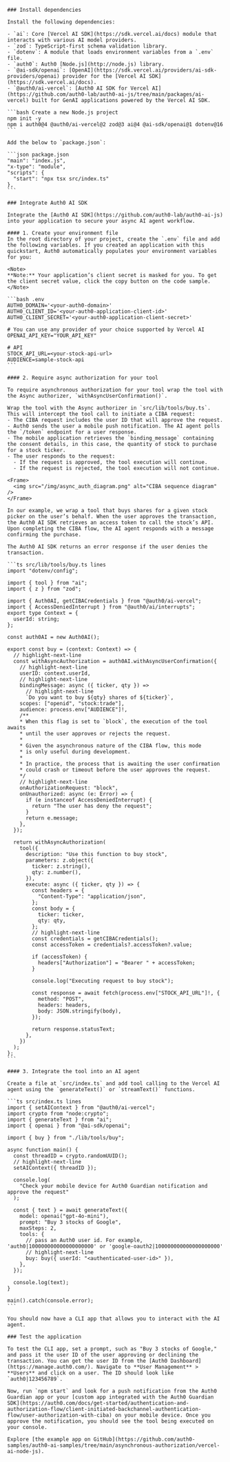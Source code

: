     ### Install dependencies

    Install the following dependencies:

    - `ai`: Core [Vercel AI SDK](https://sdk.vercel.ai/docs) module that interacts with various AI model providers.
    - `zod`: TypeScript-first schema validation library.
    - `dotenv`: A module that loads environment variables from a `.env` file.
    - `auth0`: Auth0 [Node.js](http://node.js) library.
    - `@ai-sdk/openai`: [OpenAI](https://sdk.vercel.ai/providers/ai-sdk-providers/openai) provider for the [Vercel AI SDK](https://sdk.vercel.ai/docs).
    - `@auth0/ai-vercel`: [Auth0 AI SDK for Vercel AI](https://github.com/auth0-lab/auth0-ai-js/tree/main/packages/ai-vercel) built for GenAI applications powered by the Vercel AI SDK.

    ```bash Create a new Node.js project
    npm init -y
    npm i auth0@4 @auth0/ai-vercel@2 zod@3 ai@4 @ai-sdk/openai@1 dotenv@16
    ```

    Add the below to `package.json`:

    ```json package.json
    "main": "index.js",
    "x-type": "module",
    "scripts": {
      "start": "npx tsx src/index.ts"
    },
    ```

    ### Integrate Auth0 AI SDK

    Integrate the [Auth0 AI SDK](https://github.com/auth0-lab/auth0-ai-js) into your application to secure your async AI agent workflow.

    #### 1. Create your environment file
    In the root directory of your project, create the `.env` file and add the following variables. If you created an application with this quickstart, Auth0 automatically populates your environment variables for you:

    <Note>
    **Note:** Your application’s client secret is masked for you. To get the client secret value, click the copy button on the code sample.
    </Note>

    ```bash .env
    AUTH0_DOMAIN='<your-auth0-domain>'
    AUTH0_CLIENT_ID='<your-auth0-application-client-id>'
    AUTH0_CLIENT_SECRET='<your-auth0-application-client-secret>'

    # You can use any provider of your choice supported by Vercel AI
    OPENAI_API_KEY="YOUR_API_KEY"

    # API
    STOCK_API_URL=<your-stock-api-url>
    AUDIENCE=sample-stock-api
    ```

    #### 2. Require async authorization for your tool

    To require asynchronous authorization for your tool wrap the tool with the Async authorizer, `withAsyncUserConfirmation()`.

    Wrap the tool with the Async authorizer in `src/lib/tools/buy.ts`. This will intercept the tool call to initiate a CIBA request:
    - The CIBA request includes the user ID that will approve the request.
    - Auth0 sends the user a mobile push notification. The AI agent polls the `/token` endpoint for a user response.
    - The mobile application retrieves the `binding_message` containing the consent details, in this case, the quantity of stock to purchase for a stock ticker.
    - The user responds to the request:
      - If the request is approved, the tool execution will continue.
      - If the request is rejected, the tool execution will not continue.

    <Frame>
      <img src="/img/async_auth_diagram.png" alt="CIBA sequence diagram" />
    </Frame>

    In our example, we wrap a tool that buys shares for a given stock picker on the user’s behalf. When the user approves the transaction, the Auth0 AI SDK retrieves an access token to call the stock’s API. Upon completing the CIBA flow, the AI agent responds with a message confirming the purchase.

    The Auth0 AI SDK returns an error response if the user denies the transaction.

    ```ts src/lib/tools/buy.ts lines
    import "dotenv/config";

    import { tool } from "ai";
    import { z } from "zod";

    import { Auth0AI, getCIBACredentials } from "@auth0/ai-vercel";
    import { AccessDeniedInterrupt } from "@auth0/ai/interrupts";
    export type Context = {
      userId: string;
    };

    const auth0AI = new Auth0AI();

    export const buy = (context: Context) => {
      // highlight-next-line
      const withAsyncAuthorization = auth0AI.withAsyncUserConfirmation({
        // highlight-next-line
        userID: context.userId,
        // highlight-next-line
        bindingMessage: async ({ ticker, qty }) =>
          // highlight-next-line
          `Do you want to buy ${qty} shares of ${ticker}`,
        scopes: ["openid", "stock:trade"],
        audience: process.env["AUDIENCE"]!,
        /**
        * When this flag is set to `block`, the execution of the tool awaits
        * until the user approves or rejects the request.
        *
        * Given the asynchronous nature of the CIBA flow, this mode
        * is only useful during development.
        *
        * In practice, the process that is awaiting the user confirmation
        * could crash or timeout before the user approves the request.
        */
        // highlight-next-line
        onAuthorizationRequest: "block",
        onUnauthorized: async (e: Error) => {
          if (e instanceof AccessDeniedInterrupt) {
            return "The user has deny the request";
          }
          return e.message;
        },
      });

      return withAsyncAuthorization(
        tool({
          description: "Use this function to buy stock",
          parameters: z.object({
            ticker: z.string(),
            qty: z.number(),
          }),
          execute: async ({ ticker, qty }) => {
            const headers = {
              "Content-Type": "application/json",
            };
            const body = {
              ticker: ticker,
              qty: qty,
            };
            // highlight-next-line
            const credentials = getCIBACredentials();
            const accessToken = credentials?.accessToken?.value;

            if (accessToken) {
              headers["Authorization"] = "Bearer " + accessToken;
            }

            console.log("Executing request to buy stock");

            const response = await fetch(process.env["STOCK_API_URL"]!, {
              method: "POST",
              headers: headers,
              body: JSON.stringify(body),
            });

            return response.statusText;
          },
        })
      );
    };
    ```

    #### 3. Integrate the tool into an AI agent

    Create a file at `src/index.ts` and add tool calling to the Vercel AI agent using the `generateText()` or `streamText()` functions.

    ```ts src/index.ts lines
    import { setAIContext } from "@auth0/ai-vercel";
    import crypto from "node:crypto";
    import { generateText } from "ai";
    import { openai } from "@ai-sdk/openai";

    import { buy } from "./lib/tools/buy";

    async function main() {
      const threadID = crypto.randomUUID();
      // highlight-next-line
      setAIContext({ threadID });

      console.log(
        "Check your mobile device for Auth0 Guardian notification and approve the request"
      );

      const { text } = await generateText({
        model: openai("gpt-4o-mini"),
        prompt: "Buy 3 stocks of Google",
        maxSteps: 2,
        tools: {
          // pass an Auth0 user id. For example, 'auth0|100000000000000000000' or 'google-oauth2|100000000000000000000'
          // highlight-next-line
          buy: buy({ userId: "<authenticated-user-id>" }),
        },
      });

      console.log(text);
    }

    main().catch(console.error);
    ```

    You should now have a CLI app that allows you to interact with the AI agent.

    ### Test the application

    To test the CLI app, set a prompt, such as "Buy 3 stocks of Google," and pass it the user ID of the user approving or declining the transaction. You can get the user ID from the [Auth0 Dashboard](https://manage.auth0.com/). Navigate to **User Management** > **Users** and click on a user. The ID should look like `auth0|123456789`.

    Now, run `npm start` and look for a push notification from the Auth0 Guardian app or your [custom app integrated with the Auth0 Guardian SDK](https://auth0.com/docs/get-started/authentication-and-authorization-flow/client-initiated-backchannel-authentication-flow/user-authorization-with-ciba) on your mobile device. Once you approve the notification, you should see the tool being executed on your console.

    Explore [the example app on GitHub](https://github.com/auth0-samples/auth0-ai-samples/tree/main/asynchronous-authorization/vercel-ai-node-js).
